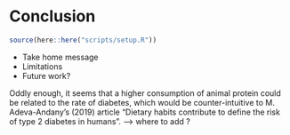 # Conclusion

```r
source(here::here("scripts/setup.R"))
```

* Take home message
* Limitations
* Future work?

Oddly enough, it seems that a higher consumption of animal protein could be related to the rate of diabetes, which would be counter-intuitive to M. Adeva-Andany's (2019) article "Dietary habits contribute to define the risk of type 2 diabetes in humans". --> where to add ?